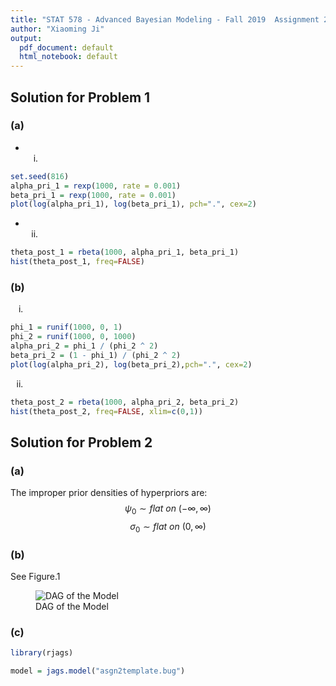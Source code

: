 ```yaml
---
title: "STAT 578 - Advanced Bayesian Modeling - Fall 2019  Assignment 2"
author: "Xiaoming Ji"
output:
  pdf_document: default
  html_notebook: default
---
```

## Solution for Problem 1
### (a)
- (i)
```r
set.seed(816)
alpha_pri_1 = rexp(1000, rate = 0.001)
beta_pri_1 = rexp(1000, rate = 0.001)
plot(log(alpha_pri_1), log(beta_pri_1), pch=".", cex=2)
```

- (ii)
```r
theta_post_1 = rbeta(1000, alpha_pri_1, beta_pri_1)
hist(theta_post_1, freq=FALSE)
```

### (b)
(i)
```r
phi_1 = runif(1000, 0, 1)
phi_2 = runif(1000, 0, 1000)
alpha_pri_2 = phi_1 / (phi_2 ^ 2)
beta_pri_2 = (1 - phi_1) / (phi_2 ^ 2)
plot(log(alpha_pri_2), log(beta_pri_2),pch=".", cex=2)
```

(ii)
```r
theta_post_2 = rbeta(1000, alpha_pri_2, beta_pri_2)
hist(theta_post_2, freq=FALSE, xlim=c(0,1))
```

## Solution for Problem 2
### (a)
The improper prior densities of hyperpriors are:
$$\psi_0 \sim flat\text{  }on\text{  }(-\infty, \infty)$$
$$\sigma_0 \sim flat\text{  }on\text{  }(0, \infty)$$

### (b)
See Figure.1 

![DAG of the Model](dag.png)

### (c)
```r
library(rjags)

model = jags.model("asgn2template.bug")
```

